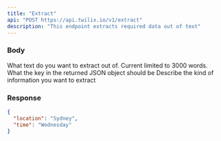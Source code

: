 ```yaml
---
title: "Extract"
api: "POST https://api.twilix.io/v1/extract"
description: "This endpoint extracts required data out of text"
---
```


### Body

<ParamField body="text" type="string">
  What text do you want to extract out of. Current limited to 3000 words.
</ParamField>

<ParamField body="extractInputs" type="array">
  <Expandable title="extractInput">
    <ParamField body="key" type="string" name="key">
      What the key in the returned JSON object should be
    </ParamField>
    <ParamField body="description" type="string" name="description">
      Describe the kind of information you want to extract
    </ParamField>
  </Expandable>
</ParamField>

### Response

<ResponseExample>

```json Response
{
  "location": "Sydney",
  "time": "Wednesday"
}
```

</ResponseExample>

<Snippet file="header-application-type.mdx" />
